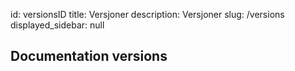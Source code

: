 id: versionsID
title: Versjoner
description: Versjoner
slug: /versions
displayed_sidebar: null

## Documentation versions